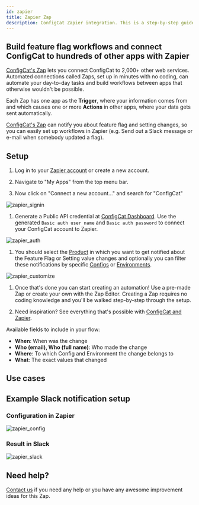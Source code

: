 ```yaml
---
id: zapier
title: Zapier Zap
description: ConfigCat Zapier integration. This is a step-by-step guide on how to use the ConfigCat Zapier integration to connect manage features from thousands of Zapier apps.
---
```


## Build feature flag workflows and connect ConfigCat to hundreds of other apps with Zapier 

<a href="https://zapier.com/apps/configcat/integrations" target="_blank">ConfigCat's Zap</a> lets you connect ConfigCat to 2,000+ other web services. Automated connections called Zaps, set up in minutes with no coding, can automate your day-to-day tasks and build workflows between apps that otherwise wouldn't be possible.

Each Zap has one app as the **Trigger**, where your information comes from and which causes one or more **Actions** in other apps, where your data gets sent automatically.

<a href="https://zapier.com/apps/configcat/integrations" target="_blank">ConfigCat's Zap</a> can notify you about feature flag and setting changes, so you can easily set up workflows in Zapier (e.g. Send out a Slack message or e-mail when somebody updated a flag).

## Setup

1. Log in to your <a href="https://zapier.com/sign-up" target="_blank">Zapier account</a> or create a new account.

2. Navigate to "My Apps" from the top menu bar.

3. Now click on "Connect a new account..." and search for "ConfigCat"

<img src="/docs/assets/zapier_signin.png" className="zoomable" alt="zapier_signin" />

1. Generate a Public API credential at <a href="https://app.configcat.com/my-account/public-api-credentials" target="_blank">ConfigCat Dashboard</a>.
   Use the generated `Basic auth user name` and `Basic auth password` to connect your ConfigCat account to Zapier.

<img src="/docs/assets/zapier_auth.png" className="zoomable" alt="zapier_auth" />

1. You should select the [Product](../main-concepts.mdx#product) in which you want to get notified about the Feature Flag or Setting value changes and optionally you can filter these notifications by specific [Configs](../main-concepts.mdx#config) or [Environments](../main-concepts.mdx#environment).

<img src="/docs/assets/zapier_customize.png" className="zoomable" alt="zapier_customize" />

1. Once that's done you can start creating an automation! Use a pre-made Zap or create your own with the Zap Editor. Creating a Zap requires no coding knowledge and you'll be walked step-by-step through the setup.

2. Need inspiration? See everything that's possible with <a href="https://zapier.com/apps/configcat/integrations" target="_blank">ConfigCat and Zapier</a>.

Available fields to include in your flow:

- **When**: When was the change
- **Who (email), Who (full name)**: Who made the change
- **Where**: To which Config and Environment the change belongs to
- **What**: The exact values that changed

## Use cases

## Example Slack notification setup

### Configuration in Zapier

<img src="/docs/assets/zapier_config.png" className="zoomable" alt="zapier_config" />

### Result in Slack

<img src="/docs/assets/zapier_slack.png" className="zoomable" alt="zapier_slack" />

## Need help?

<a href="https://configcat.com/support/" target="_blank">Contact us</a> if you need any help or you have any awesome improvement ideas for this Zap.
